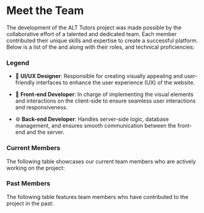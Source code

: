 
# Meet the Team

The development of the ALT Tutors project was made possible by the collaborative effort of a talented and dedicated team.
Each member contributed their unique skills and expertise to create a successful platform.
Below is a list of the <TL name="TLs/ATLs"/> and <Member name="members"/> along with their roles, and technical proficiencies:

### Legend

- 🎨 **UI/UX Designer**: Responsible for creating visually appealing and user-friendly interfaces to enhance the user experience (UX) of the website.

- 🚀 **Front-end Developer**: In charge of implementing the visual elements and interactions on the client-side to ensure seamless user interactions and responsiveness.

- ⚙️ **Back-end Developer**: Handles server-side logic, database management, and ensures smooth communication between the front-end and the server.

### Current Members

The following table showcases our current team members who are actively working on the project:

<Members current={true} />

### Past Members

The following table features team members who have contributed to the project in the past:

<Members current={false} />
